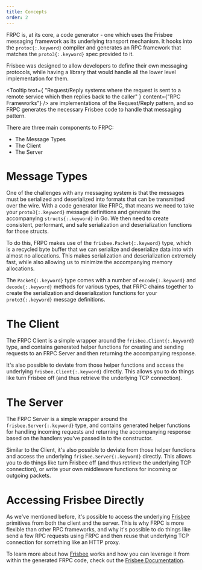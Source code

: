 ```yaml
---
title: Concepts
order: 2
---
```


FRPC is, at its core, a code generator - one which uses the Frisbee messaging framework as its underlying transport mechanism. It hooks into
the `protoc{:.keyword}` compiler and generates an RPC framework that matches the `proto3{:.keyword}` spec provided to it.

Frisbee was designed to allow developers to define their own messaging protocols, while having a library that would handle
all the lower level implementation for them.

<Tooltip
  text={
    "Request/Reply systems where the request is sent to a remote service which then replies back to the caller"
  }
  content={"RPC Frameworks"}
/> are implementations of the Request/Reply pattern, and so FRPC generates the necessary
Frisbee code to handle that messaging pattern.

There are three main components to FRPC:

- The Message Types
- The Client
- The Server

# Message Types

One of the challenges with any messaging system is that the messages must be serialized and deserialized into formats that
can be transmitted over the wire. With a code generator like FRPC, that means we need to take your `proto3{:.keyword}`
message definitions and generate the accompanying `structs{:.keyword}` in Go. We then need to create consistent, performant,
and safe serialization and deserialization functions for those structs.

To do this, FRPC makes use of the `frisbee.Packet{:.keyword}` type, which is a recycled byte buffer that we can serialize
and deserialize data into with almost no allocations. This makes serialization and deserialization extremely fast, while
also allowing us to minimize the accompanying memory allocations.

The `Packet{:.keyword}` type comes with a number of
`encode{:.keyword}` and `decode{:.keyword}` methods for various types, that FRPC chains together to create the
serialization and deserialization functions for your `proto3{:.keyword}` message definitions.

# The Client

The FRPC Client is a simple wrapper around the `frisbee.Client{:.keyword}` type, and contains generated helper
functions for creating and sending requests to an FRPC Server and then returning the accompanying response.

It's also possible to deviate from those helper functions and access the underlying `frisbee.Client{:.keyword}` directly.
This allows you to do things like turn Frisbee off (and thus retrieve the underlying TCP connection).

# The Server

The FRPC Server is a simple wrapper around the `frisbee.Server{:.keyword}` type, and contains generated helper
functions for handling incoming requests and returning the accompanying response based on the handlers you've passed in
to the constructor.

Similar to the Client, it's also possible to deviate from those helper functions and access the underlying
`frisbee.Server{:.keyword}` directly. This allows you to do things like turn Frisbee off (and thus retrieve the
underlying TCP connection), or write your own middleware functions for incoming or outgoing packets.

# Accessing Frisbee Directly

As we've mentioned before, it's possible to access the underlying [Frisbee](/frisbee/overview) primitives from both the
client and the server. This is why FRPC is more flexible than other RPC frameworks, and why it's possible to
do things like send a few RPC requests using FRPC and then reuse that underlying TCP connection for something like an
HTTP proxy.

To learn more about how [Frisbee](/frisbee/overview) works and how you can leverage it from within the generated FRPC
code, check out the [Frisbee Documentation](/frisbee/overview).
